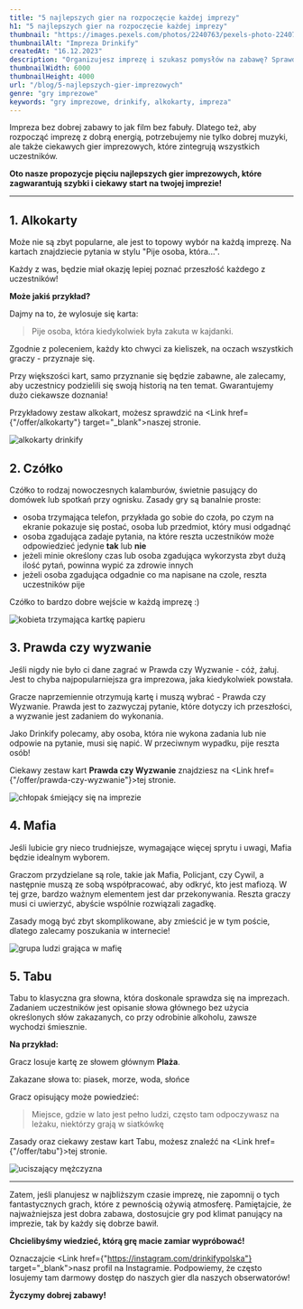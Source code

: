 ```yaml
---
title: "5 najlepszych gier na rozpoczęcie każdej imprezy"
h1: "5 najlepszych gier na rozpoczęcie każdej imprezy"
thumbnail: "https://images.pexels.com/photos/2240763/pexels-photo-2240763.jpeg"
thumbnailAlt: "Impreza Drinkify"
createdAt: "16.12.2023"
description: "Organizujesz imprezę i szukasz pomysłów na zabawę? Sprawdź nasze zestawienie 5 najlepszych gier imprezowych, które rozgrzeją każdą atmosferę."
thumbnailWidth: 6000
thumbnailHeight: 4000
url: "/blog/5-najlepszych-gier-imprezowych"
genre: "gry imprezowe"
keywords: "gry imprezowe, drinkify, alkokarty, impreza"
---
```



Impreza bez dobrej zabawy to jak film bez fabuły. Dlatego też, aby rozpocząć imprezę z dobrą energią, potrzebujemy nie tylko dobrej muzyki, ale także ciekawych gier imprezowych, które zintegrują wszystkich uczestników.

**Oto nasze propozycje pięciu najlepszych gier imprezowych, które zagwarantują szybki i ciekawy start na twojej imprezie!**

---

## 1. Alkokarty

Może nie są zbyt popularne, ale jest to topowy wybór na każdą imprezę. Na kartach znajdziecie pytania w stylu "Pije osoba, która...".

Każdy z was, będzie miał okazję lepiej poznać przeszłość każdego z uczestników!

**Może jakiś przykład?**

Dajmy na to, że wylosuje się karta:

> Pije osoba, która kiedykolwiek była zakuta w kajdanki.

Zgodnie z poleceniem, każdy kto chwyci za kieliszek, na oczach wszystkich graczy - przyznaje się.

Przy większości kart, samo przyznanie się będzie zabawne, ale zalecamy, aby uczestnicy podzielili się swoją historią na ten temat. Gwarantujemy dużo ciekawsze doznania!

Przykładowy zestaw alkokart, możesz sprawdzić na <Link href={"/offer/alkokarty"} target="\_blank">naszej stronie.</Link>

<div className={`relative aspect-[1332/780] my-10`}>
  <Image
    src={
      "https://res.cloudinary.com/dswot6gxk/image/upload/v1702674185/cards_oqndnw.png"
    }
    alt="alkokarty drinkify"
    fill
    sizes="(max-width:870px) 100vw, 870px"
    className="object-contain m-0"
  />
</div>

## 2. Czółko

Czółko to rodzaj nowoczesnych kalamburów, świetnie pasujący do domówek lub spotkań przy ognisku. Zasady gry są banalnie proste:

- osoba trzymająca telefon, przykłada go sobie do czoła, po czym na ekranie pokazuje się postać, osoba lub przedmiot, który musi odgadnąć
- osoba zgadująca zadaje pytania, na które reszta uczestników może odpowiedzieć jedynie **tak** lub **nie**
- jeżeli minie określony czas lub osoba zgadująca wykorzysta zbyt dużą ilość pytań, powinna wypić za zdrowie innych
- jeżeli osoba zgadująca odgadnie co ma napisane na czole, reszta uczestników pije

Czółko to bardzo dobre wejście w każdą imprezę :)

<div className={`relative aspect-[1024/768] my-10`}>
  <Image
    src={
      "https://res.cloudinary.com/dswot6gxk/image/upload/v1702745266/Leonardo_Diffusion_XL_A_happy_woman_holding_a_paper_card_befor_1_vern8k.png"
    }
    alt="kobieta trzymająca kartkę papieru"
    fill
    sizes="(max-width:870px) 100vw, 870px"
    className="object-contain m-0"
  />
</div>

## 3. Prawda czy wyzwanie

Jeśli nigdy nie było ci dane zagrać w Prawda czy Wyzwanie - cóż, żałuj. Jest to chyba najpopularniejsza gra imprezowa, jaka kiedykolwiek powstała.

Gracze naprzemiennie otrzymują kartę i muszą wybrać - Prawda czy Wyzwanie. Prawda jest to zazwyczaj pytanie, które dotyczy ich przeszłości, a wyzwanie jest zadaniem do wykonania.

Jako Drinkify polecamy, aby osoba, która nie wykona zadania lub nie odpowie na pytanie, musi się napić. W przeciwnym wypadku, pije reszta osób!

Ciekawy zestaw kart **Prawda czy Wyzwanie** znajdziesz na <Link href={"/offer/prawda-czy-wyzwanie"}>tej stronie.</Link>

<div className={`relative aspect-[1184/664] my-10`}>
  <Image
    src={
      "https://res.cloudinary.com/dswot6gxk/image/upload/v1702747116/Leonardo_Diffusion_XL_A_young_man_laughing_on_a_party_1_1_ipxjpy.jpg"
    }
    alt="chłopak śmiejący się na imprezie"
    fill
    sizes="(max-width:870px) 100vw, 870px"
    className="object-contain m-0"
  />
</div>

## 4. Mafia

Jeśli lubicie gry nieco trudniejsze, wymagające więcej sprytu i uwagi, Mafia będzie idealnym wyborem.

Graczom przydzielane są role, takie jak Mafia, Policjant, czy Cywil, a następnie muszą ze sobą współpracować, aby odkryć, kto jest mafiozą. W tej grze, bardzo ważnym elementem jest dar przekonywania. Reszta graczy musi ci uwierzyć, abyście wspólnie rozwiązali zagadkę.

Zasady mogą być zbyt skomplikowane, aby zmieścić je w tym poście, dlatego zalecamy poszukania w internecie!

<div className={`relative aspect-[1184/664] my-10`}>
  <Image
    src={
      "https://res.cloudinary.com/dswot6gxk/image/upload/v1702748209/grupa_ludzi_grajaca_w_mafie.jpg"
    }
    alt="grupa ludzi grająca w mafię"
    fill
    sizes="(max-width:870px) 100vw, 870px"
    className="object-contain m-0"
  />
</div>

## 5. Tabu

Tabu to klasyczna gra słowna, która doskonale sprawdza się na imprezach. Zadaniem uczestników jest opisanie słowa głównego bez użycia określonych słów zakazanych, co przy odrobinie alkoholu, zawsze wychodzi śmiesznie.

**Na przykład:**

Gracz losuje kartę ze słowem głównym **Plaża**.

Zakazane słowa to: piasek, morze, woda, słońce

Gracz opisujący może powiedzieć:

> Miejsce, gdzie w lato jest pełno ludzi, często tam odpoczywasz na leżaku, niektórzy grają w siatkówkę

Zasady oraz ciekawy zestaw kart Tabu, możesz znaleźć na <Link href={"/offer/tabu"}>tej stronie.</Link>

<div className={`relative aspect-[1125/750] my-10`}>
  <Image
    src={
      "https://images.pexels.com/photos/3768723/pexels-photo-3768723.jpeg?auto=compress&cs=tinysrgb&w=1260&h=750&dpr=1"
    }
    alt="uciszający mężczyzna"
    fill
    sizes="(max-width:870px) 100vw, 870px"
    className="object-contain m-0"
  />
</div>

---

Zatem, jeśli planujesz w najbliższym czasie imprezę, nie zapomnij o tych fantastycznych grach, które z pewnością ożywią atmosferę. Pamiętajcie, że najważniejsza jest dobra zabawa, dostosujcie gry pod klimat panujący na imprezie, tak by każdy się dobrze bawił.

**Chcielibyśmy wiedzieć, którą grę macie zamiar wypróbować!**

Oznaczajcie <Link href={"https://instagram.com/drinkifypolska"} target="\_blank">nasz profil na Instagramie.</Link> Podpowiemy, że często losujemy tam darmowy dostęp do naszych gier dla naszych obserwatorów!

**Życzymy dobrej zabawy!**
